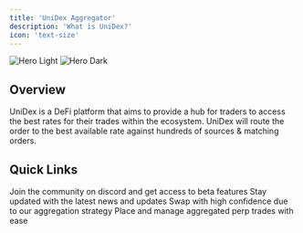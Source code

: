 ```yaml
---
title: 'UniDex Aggregator'
description: 'What is UniDex?'
icon: 'text-size'
---
```


<img
  className="block dark:hidden"
  src="https://mintlify.s3-us-west-1.amazonaws.com/unidex/images/home-featured-image.png"
  alt="Hero Light"
/>
<img
  className="hidden dark:block"
  src="https://mintlify.s3-us-west-1.amazonaws.com/unidex/images/home-featured-image.png"
  alt="Hero Dark"
/>

## Overview

UniDex is a DeFi platform that aims to provide a hub for traders to access the best rates for their trades within the ecosystem. UniDex will route the order to the best available rate against hundreds of sources & matching orders.

## Quick Links

<CardGroup cols={2}>
  <Card
    title="UniDex Discord"
    icon="Discord"
    href="https://discord.gg/unidex"
  >
    Join the community on discord and get access to beta features
  </Card>
  <Card
    title="UniDex Twitter"
    icon="Twitter"
    href="https://x.com/UniDexFinance"
  >
    Stay updated with the latest news and updates
  </Card>
  <Card
    title="Swap App"
    icon="money-bill-wheat"
    href="https://app.unidex.exchange/"
  >
    Swap with high confidence due to our aggregation strategy
  </Card>
  <Card
    title="Perps Trading"
    icon="chart-line"
    href="https://leverage.unidex.exchange/"
  >
    Place and manage aggregated perp trades with ease
  </Card>
</CardGroup>
